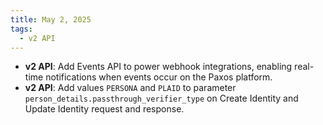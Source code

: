 ```yaml
---
title: May 2, 2025
tags:
  - v2 API
---
```


- **v2 API**: Add Events API to power webhook integrations, enabling real-time notifications when events occur on the Paxos platform. 
- **v2 API**: Add values `PERSONA` and `PLAID` to parameter `person_details.passthrough_verifier_type` on Create Identity and Update Identity request and response. 
